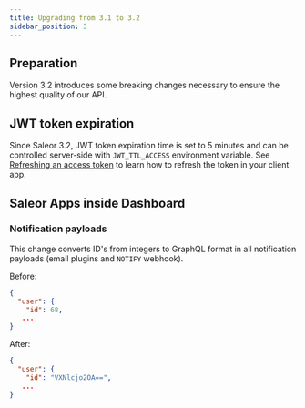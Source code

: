 ```yaml
---
title: Upgrading from 3.1 to 3.2
sidebar_position: 3
---
```


## Preparation

Version 3.2 introduces some breaking changes necessary to ensure the highest quality of our API.

## JWT token expiration

Since Saleor 3.2, JWT token expiration time is set to 5 minutes and can be controlled server-side with `JWT_TTL_ACCESS` environment variable. See [Refreshing an access token](developer/users.mdx#refreshing-an-access-token) to learn how to refresh the token in your client app.

## Saleor Apps inside Dashboard

### Notification payloads

This change converts ID's from integers to GraphQL format in all notification payloads (email plugins and `NOTIFY` webhook).

Before:

```json
{
  "user": {
    "id": 68,
   ...
}
```

After:

```json
{
  "user": {
    "id": "VXNlcjo2OA==",
   ...
}
```
